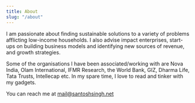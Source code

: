 ```yaml
---
title: About
slug: "/about"
---
```


I am passionate about finding sustainable solutions to a variety of problems afflicting low-income households. I also advise impact enterprises, start-ups on building business models and identifying new sources of revenue, and growth strategies.

Some of the organisations I have been associated/working with are Nova India, Olam International, IFMR Research, the World Bank, GIZ, Dharma Life, Tata Trusts, Intellecap etc. In my spare time, I love to read and tinker with my gadgets.

You can reach me at mail@santoshsingh.net
